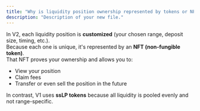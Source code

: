 ```yaml
---
title: "Why is liquidity position ownership represented by tokens or NFTs?"
description: "Description of your new file."
---
```


In V2, each liquidity position is **customized** (your chosen range, deposit size, timing, etc.).\
Because each one is unique, it's represented by an **NFT (non-fungible token)**.\
That NFT proves your ownership and allows you to:

- View your position
- Claim fees
- Transfer or even sell the position in the future

In contrast, V1 uses **ssLP tokens** because all liquidity is pooled evenly and not range-specific.